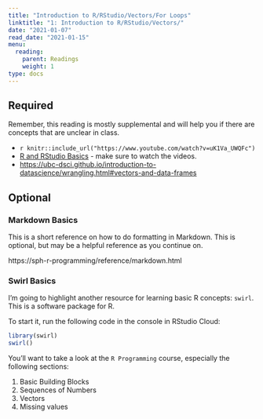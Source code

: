 ```yaml
---
title: "Introduction to R/RStudio/Vectors/For Loops"
linktitle: "1: Introduction to R/RStudio/Vectors/"
date: "2021-01-07"
read_date: "2021-01-15"
menu:
  reading:
    parent: Readings
    weight: 1
type: docs
---
```


## Required

Remember, this reading is mostly supplemental and will help you if there are concepts that are unclear in class.

- `r knitr::include_url("https://www.youtube.com/watch?v=uK1Va_UWQFc")` 
- [R and RStudio Basics](https://ismayc.github.io/rbasics-book/3-rstudiobasics.html) - make sure to watch the videos.
- [https://ubc-dsci.github.io/introduction-to-datascience/wrangling.html#vectors-and-data-frames](Vectors and Data Frames)

## Optional 

### Markdown Basics

This is a short reference on how to do formatting in Markdown. This is optional, but may be a helpful reference as you continue on.

https://sph-r-programming/reference/markdown.html


### Swirl Basics

I'm going to highlight another resource for learning basic R concepts: `swirl`. This is a software package for R.

To start it, run the following code in the console in RStudio Cloud:

```r
library(swirl)
swirl()
```

You'll want to take a look at the `R Programming` course, especially the following sections:

1. Basic Building Blocks
3. Sequences of Numbers
4. Vectors
5. Missing values
